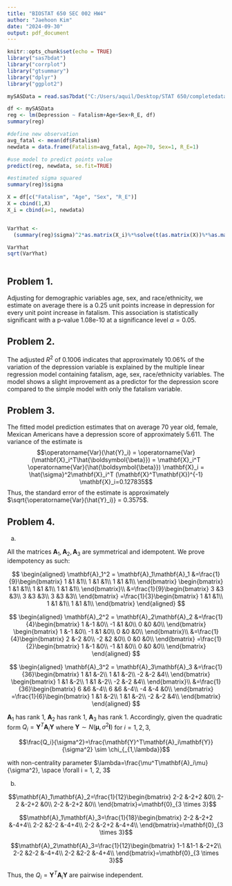 ---
title: "BIOSTAT 650 SEC 002 HW4"
author: "Jaehoon Kim"
date: "2024-09-30"
output: pdf_document
---


```{r setup, include=FALSE}
knitr::opts_chunk$set(echo = TRUE)
library("sas7bdat")
library("corrplot")
library("gtsummary")
library("dplyr")
library("ggplot2")
```
\newcommand{\sumall}{\sum_{i=1}^n}
\newcommand{\EX}{\mathbb{E}}
\newcommand{\matr}[1]{\mathbf{#1}}
\newcommand{\var}{\operatorname{Var}}
\newcommand{\cov}{\operatorname{Cov}}

```{r chunk2}
mySASData = read.sas7bdat("C:/Users/aquil/Desktop/STAT 650/completedata.sas7bdat")

df <- mySASData
reg <- lm(Depression ~ Fatalism+Age+Sex+R_E, df)
summary(reg)

#define new observation
avg_fatal <- mean(df$Fatalism)
newdata = data.frame(Fatalism=avg_fatal, Age=70, Sex=1, R_E=1)

#use model to predict points value
predict(reg, newdata, se.fit=TRUE)

#estimated sigma squared
summary(reg)$sigma
```
```{R Variance}

X = df[c("Fatalism", "Age", "Sex", "R_E")]
X = cbind(1,X)
X_i = cbind(a=1, newdata)


VarYhat <- 
  (summary(reg)$sigma)^2*as.matrix(X_i)%*%solve(t(as.matrix(X))%*%as.matrix(X))%*%t(as.matrix(X_i))

VarYhat
sqrt(VarYhat)



```
## Problem 1.
Adjusting for demographic variables age, sex, and race/ethnicity, we estimate on average there is a 0.25 unit points increase in depression for every unit point increase in fatalism. This association is statistically significant with a p-value 1.08e-10 at a significance level $\alpha = 0.05.$

## Problem 2.
The adjusted $R^2$ of 0.1006 indicates that approximately 10.06% of the variation of the depression variable is explained by the multiple linear regression model containing fatalism, age, sex, race/ethnicity variables. The model shows a slight improvement as a predictor for the depression score compared to the simple model with only the fatalism variable.

## Problem 3.
The fitted model prediction estimates that on average 70 year old, female, Mexican Americans have a depression score of approximately 5.611. The variance of the estimate is $$\var(\hat{Y}_i) = \var(\mathbf{X}_i^T\hat{\boldsymbol{\beta}}) = \mathbf{X}_i^T \var(\hat{\boldsymbol{\beta}}) \mathbf{X}_i = \hat{\sigma}^2\mathbf{X}_i^T (\mathbf{X}^T\mathbf{X})^{-1} \mathbf{X}_i=0.127835$$ Thus, the standard error of the estimate is approximately $\sqrt{\var(\hat{Y}_i)} = 0.3575$.

## Problem 4.

(a)

All the matrices $\mathbf{A}_1, \mathbf{A}_2, \mathbf{A}_3$ are symmetrical and idempotent. We prove idempotency as such:

$$
\begin{aligned}
\mathbf{A}_1^2 = \mathbf{A}_1\mathbf{A}_1
&=\frac{1}{9}\begin{bmatrix}
1 &1 &1\\
1 &1 &1\\
1 &1 &1\\
\end{bmatrix}
\begin{bmatrix}
1 &1 &1\\
1 &1 &1\\
1 &1 &1\\
\end{bmatrix}\\
&=\frac{1}{9}\begin{bmatrix}
3 &3 &3\\
3 &3 &3\\
3 &3 &3\\
\end{bmatrix}
=\frac{1}{3}\begin{bmatrix}
1 &1 &1\\
1 &1 &1\\
1 &1 &1\\
\end{bmatrix}
\end{aligned}
$$

$$
\begin{aligned}
\mathbf{A}_2^2 = \mathbf{A}_2\mathbf{A}_2
&=\frac{1}{4}\begin{bmatrix}
1 &-1 &0\\
-1 &1 &0\\
0 &0 &0\\
\end{bmatrix}
\begin{bmatrix}
1 &-1 &0\\
-1 &1 &0\\
0 &0 &0\\
\end{bmatrix}\\
&=\frac{1}{4}\begin{bmatrix}
2 &-2 &0\\
-2 &2 &0\\
0 &0 &0\\
\end{bmatrix}
=\frac{1}{2}\begin{bmatrix}
1 &-1 &0\\
-1 &1 &0\\
0 &0 &0\\
\end{bmatrix}
\end{aligned}
$$

$$
\begin{aligned}
\mathbf{A}_3^2 = \mathbf{A}_3\mathbf{A}_3
&=\frac{1}{36}\begin{bmatrix}
1 &1 &-2\\
1 &1 &-2\\
-2 &-2 &4\\
\end{bmatrix}
\begin{bmatrix}
1 &1 &-2\\
1 &1 &-2\\
-2 &-2 &4\\
\end{bmatrix}\\
&=\frac{1}{36}\begin{bmatrix}
6 &6 &-4\\
6 &6 &-4\\
-4 &-4 &0\\
\end{bmatrix}
=\frac{1}{6}\begin{bmatrix}
1 &1 &-2\\
1 &1 &-2\\
-2 &-2 &4\\
\end{bmatrix}
\end{aligned}
$$

$\mathbf{A}_1$ has rank 1, $\mathbf{A}_2$ has rank 1, $\mathbf{A}_3$ has rank 1. Accordingly, given the quadratic form $Q_i=\mathbf{Y}^T\mathbf{A}_i\mathbf{Y}$ where $\mathbf{Y} \sim N(\boldsymbol{\mu}, \sigma^2\mathbf{I})$ for $i = 1, 2, 3,$

$$\frac{Q_i}{\sigma^2}=\frac{\mathbf{Y}^T\mathbf{A}_i\mathbf{Y}}{\sigma^2} \sim \chi_{_{1,\lambda}}$$

with non-centrality parameter $\lambda=\frac{\mu^T\mathbf{A}_i\mu}{\sigma^2}, \space \forall i = 1, 2, 3$

(b)

$$\mathbf{A}_1\mathbf{A}_2=\frac{1}{12}\begin{bmatrix}
2-2 &-2+2 &0\\
2-2 &-2+2 &0\\
2-2 &-2+2 &0\\
\end{bmatrix}=\mathbf{0}_{3 \times 3}$$

$$\mathbf{A}_1\mathbf{A}_3=\frac{1}{18}\begin{bmatrix}
2-2 &-2+2 &-4+4\\
2-2 &2-2 &-4+4\\
2-2 &-2+2 &-4+4\\
\end{bmatrix}=\mathbf{0}_{3 \times 3}$$

$$\mathbf{A}_2\mathbf{A}_3=\frac{1}{12}\begin{bmatrix}
1-1 &1-1 &-2+2\\
2-2 &2-2 &-4+4\\
2-2 &2-2 &-4+4\\
\end{bmatrix}=\mathbf{0}_{3 \times 3}$$

Thus, the $Q_i = \mathbf{Y}^T\mathbf{A}_i\mathbf{Y}$ are pairwise independent.